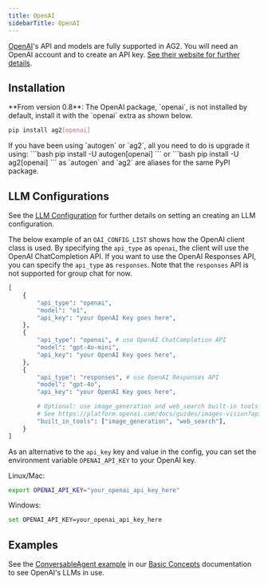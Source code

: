 ```yaml
---
title: OpenAI
sidebarTitle: OpenAI
---
```


[OpenAI](https://openai.com/)'s API and models are fully supported in AG2. You will need an OpenAI account and to create an API key. [See their website for further details](https://openai.com/).

## Installation

<Warning>
**From version 0.8**: The OpenAI package, `openai`, is not installed by default, install it with the `openai` extra as shown below.
</Warning>

``` bash
pip install ag2[openai]
```

<Tip>
If you have been using `autogen` or `ag2`, all you need to do is upgrade it using:
```bash
pip install -U autogen[openai]
```
or
```bash
pip install -U ag2[openai]
```
as `autogen` and `ag2` are aliases for the same PyPI package.
</Tip>

## LLM Configurations

See the [LLM Configuration](/docs/user-guide/basic-concepts/llm-configuration) for further details on setting an creating an LLM configuration.

The below example of an `OAI_CONFIG_LIST` shows how the OpenAI client class is used.
By specifying the `api_type` as `openai`, the client will use the OpenAI ChatCompletion API.
If you want to use the OpenAI Responses API, you can specify the `api_type` as `responses`.
Note that the `responses` API is not supported for group chat for now.

```python
[
    {
        "api_type": "openai",
        "model": "o1",
        "api_key": "your OpenAI Key goes here",
    },
    {
        "api_type": "openai", # use OpenAI ChatCompletion API
        "model": "gpt-4o-mini",
        "api_key": "your OpenAI Key goes here",
    },
    {
        "api_type": "responses", # use OpenAI Responses API
        "model": "gpt-4o",
        "api_key": "your OpenAI Key goes here",

        # Optional: use image_generation and web_search built-in tools
        # See https://platform.openai.com/docs/guides/images-vision?api-mode=responses
        "built_in_tools": ["image_generation", "web_search"],
    }
]
```

As an alternative to the `api_key` key and value in the config, you can set the environment variable `OPENAI_API_KEY` to your OpenAI key.

Linux/Mac:
``` bash
export OPENAI_API_KEY="your_openai_api_key_here"
```

Windows:
``` bash
set OPENAI_API_KEY=your_openai_api_key_here
```

## Examples

See the [ConversableAgent example](/docs/user-guide/basic-concepts/conversable-agent) in our [Basic Concepts](/docs/user-guide/basic-concepts/installing-ag2) documentation to see OpenAI's LLMs in use.
